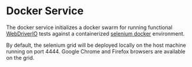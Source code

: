 # Docker Service

The docker service initializes a docker swarm for running functional [WebDriverIO](https://webdriver.io/) tests against a containerized [selenium docker](https://github.com/SeleniumHQ/docker-selenium) environment.

By default, the selenium grid will be deployed locally on the host machine running on port 4444. Google Chrome and Firefox browsers are available on the grid.
